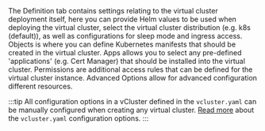 
<Flow id="create-vcluster-template-optional-ui">
  <Step>
    The <Label>Definition</Label> tab contains settings relating to the virtual
    cluster deployment itself, here you can provide Helm values to be used when
    deploying the virtual cluster, select the virtual cluster distribution (e.g.
    k8s (default)), as well as configurations for sleep mode and
    ingress access.
  </Step>
  <Step>
    <Label>Objects</Label> is where you can define Kubernetes manifests that
    should be created in the virtual cluster.
  </Step>
  <Step>
    <Label>Apps</Label> allows you to select any pre-defined 'applications' (e.g.
    Cert Manager) that should be installed into the virtual cluster.
  </Step>
  <Step>
    <Label>Permissions</Label> are additional access rules that can be defined
    for the virtual cluster instance.
  </Step>
  <Step>
    <Label>Advanced Options</Label> allow for advanced configuration different resources.
  </Step>
</Flow>

<!-- vale off -->
:::tip
All configuration options in a vCluster defined in the `vcluster.yaml` can be
manually configured when creating any virtual cluster. [Read more](/vcluster/configure/vcluster-yaml/) about the `vcluster.yaml` configuration options.
:::
<!-- vale on -->